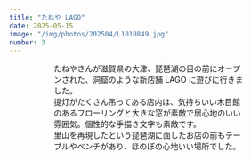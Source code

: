 ```yaml
---
title: "たねや LAGO"
date: 2025-05-15
image: "/img/photos/202504/L1010849.jpg"
number: 3
---
```




<Figure
  h="7"
  space="1"
  src="/img/photos/202504/L1010849.jpg"
  alt="たねや LAGO"
  />
<Grid
  w="5"
  class="-fx_between_start">
  <Figure
    w="5" h="6"
    src="/img/photos/202504/L1010860.jpg"
    alt="たねや LAGO"  
    />
  <Grid
  w="2" h="2">
    <p class="-text-xs">たねやさんが滋賀県の大津、琵琶湖の目の前にオープンされた、洞窟のような新店舗 LAGO に遊びに行きました。<br />
    提灯がたくさん吊ってある店内は、気持ちいい木目館のあるフローリングと大きな窓が素敵で居心地のいい雰囲気。個性的な手描き文字も素敵です。<br />
    里山を再現したという琵琶湖に面したお店の前もテーブルやベンチがあり、ほのぼの心地いい場所でした。</p>
  </Grid>
</Grid>
<Grid
  w="5">
  <Figure
    w="4" h="6" space="1"
    src="/img/photos/202504/L1010851.jpg"
    alt="たねや LAGO"  
    />
</Grid>
<Grid
  w="3">
  <Figure
    w="3" h="4"
    src="/img/photos/202504/L1010852.jpg"
    alt="たねや LAGO"  
    />
  <Figure
    w="3" h="4"
    src="/img/photos/202504/L1010887.jpg"
    alt="たねや LAGO"  
    />
</Grid>
<Grid
  w="6">
  <Figure
    w="4" h="6" space="2"
    src="/img/photos/202504/L1010891.jpg"
    alt="たねや LAGO"  
    />
</Grid>